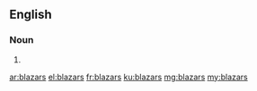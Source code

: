 ==English==

===Noun===
{{head|en}}

# {{plural of|blazar}}

[[ar:blazars]]
[[el:blazars]]
[[fr:blazars]]
[[ku:blazars]]
[[mg:blazars]]
[[my:blazars]]